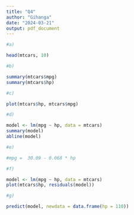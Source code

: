 ---
title: "Q4"
author: "Gihanga"
date: "2024-03-21"
output: pdf_document
---

```{r}
#a)

head(mtcars, 10)

```

```{r}
#b)

summary(mtcars$mpg)
summary(mtcars$hp)

```

```{r}
#c)

plot(mtcars$hp, mtcars$mpg)

```

```{r}
#d)

model <- lm(mpg ~ hp, data = mtcars)
summary(model)
abline(model)

```

```{r}
#e)

#mpg =  30.09 - 0.068 * hp 

```

```{r}
#f)

model <- lm(mpg ~ hp, data = mtcars)
plot(mtcars$hp, residuals(model))

```

```{r}
#g)

predict(model, newdata = data.frame(hp = 110))

```
